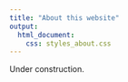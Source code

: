 ---
title: "About this website"
output:
  html_document:
    css: styles_about.css
---

Under construction.